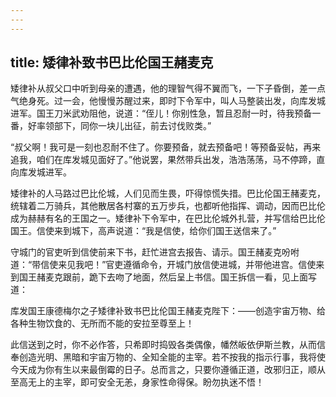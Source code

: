 ```yaml
---
---
---
```

title: 矮律补致书巴比伦国王赭麦克
---




矮律补从叔父口中听到母亲的遭遇，他的理智气得不翼而飞，一下子昏倒，差一点气绝身死。过一会，他慢慢苏醒过来，即时下令军中，叫人马整装出发，向库发城进军。国王刀米武劝阻他，说道：“侄儿！你别性急，暂且忍耐一时，待我预备一番，好率领部下，同你一块儿出征，前去讨伐败类。”

“叔父啊！我可是一刻也忍耐不住了。你要预备，就去预备吧！等预备妥帖，再来追我，咱们在库发城见面好了。”他说罢，果然带兵出发，浩浩荡荡，马不停蹄，直向库发城进军。

矮律补的人马路过巴比伦城，人们见而生畏，吓得惊慌失措。巴比伦国王赭麦克，统辖着二万骑兵，其他散居各村寨的五万步兵，也都听他指挥、调动，因而巴比伦成为赫赫有名的王国之一。矮律补下令军中，在巴比伦城外扎营，并写信给巴比伦国王。信使来到城下，高声说道：“我是信使，给你们国王送信来了。”

守城门的官吏听到信使前来下书，赶忙进宫去报告、请示。国王赭麦克吩咐道：“带信使来见我吧！”官吏遵循命令，开城门放信使进城，并带他进宫。信使来到国王赭麦克跟前，跪下去吻了地面，然后呈上书信。国王拆信一看，见上面写道：

库发国王康德梅尔之子矮律补致书巴比伦国王赭麦克陛下：——创造宇宙万物、给各种生物饮食的、无所而不能的安拉至尊至上！

此信送到之时，你不必作答，只希即时捣毁各类偶像，幡然皈依伊斯兰教，从而信奉创造光明、黑暗和宇宙万物的、全知全能的主宰。若不按我的指示行事，我将使今天成为你有生以来最倒霉的日子。总而言之，只要你遵循正道，改邪归正，顺从至高无上的主宰，即可安全无恙，身家性命得保。盼勿执迷不悟！